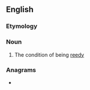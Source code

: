 ==English==

===Etymology===
{{suffix|en|reedy|ness}}

===Noun===
{{en-noun|-}}

# The condition of being [[reedy]]

===Anagrams===
* {{anagrams|en|a=deeeinrss|serenised}}